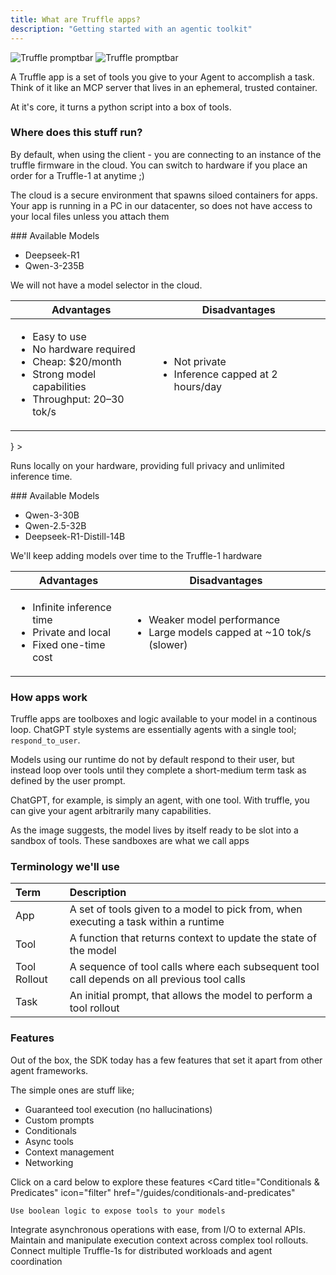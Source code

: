 ```yaml
---
title: What are Truffle apps?
description: "Getting started with an agentic toolkit"
---
```


<img
  className="block dark:hidden"
  src="/images/promptbar.png"
  alt="Truffle promptbar"
/>
<img
  className="hidden dark:block"
  src="/images/promptbar.png"
  alt="Truffle promptbar"
/>



A Truffle app is a set of tools you give to your Agent to accomplish a task. 
Think of it like an MCP server that lives in an ephemeral, trusted container.

At it's core, it turns a python script into a box of tools.

### Where does this stuff run?
By default, when using the client - you are connecting to an instance of the truffle firmware in the cloud. You can switch to hardware if you place an order for a Truffle-1 at anytime ;)
<Tabs>
  <Tab title="Cloud" icon="cloud">
    <p>The cloud is a secure environment that spawns siloed containers for apps. Your app is running in a PC in our datacenter, so does not have access to your local files unless you attach them</p>
    ### Available Models
    <ul>
      <li>Deepseek-R1</li>
      <li>Qwen-3-235B</li>
    </ul>
    <Warning>We will not have a model selector in the cloud.</Warning>
    <table>
      <thead>
        <tr>
          <th>Advantages</th>
          <th>Disadvantages</th>
        </tr>
      </thead>
      <tbody>
        <tr>
          <td>
            <ul>
              <li>Easy to use</li>
              <li>No hardware required</li>
              <li>Cheap: $20/month</li>
              <li>Strong model capabilities</li>
              <li>Throughput: 20–30 tok/s</li>
            </ul>
          </td>
          <td>
            <ul>
              <li>Not private</li>
              <li>Inference capped at 2 hours/day</li>
            </ul>
          </td>
        </tr>
      </tbody>
    </table>
    
  </Tab>
  <Tab
    title="Truffle-1"
    icon={<img src="/images/truffle.png" alt="Truffle icon" className="inline w-4 h-4" />}
  >
    <p>Runs locally on your hardware, providing full privacy and unlimited inference time.</p>
    ### Available Models
    <ul>
      <li>Qwen-3-30B</li>
      <li>Qwen-2.5-32B</li>
      <li>Deepseek-R1-Distill-14B</li>
    </ul>
    <Tip>We'll keep adding models over time to the Truffle-1 hardware</Tip>
    <table>
      <thead>
        <tr>
          <th>Advantages</th>
          <th>Disadvantages</th>
        </tr>
      </thead>
      <tbody>
        <tr>
          <td>
            <ul>
              <li>Infinite inference time</li>
              <li>Private and local</li>
              <li>Fixed one-time cost</li>
            </ul>
          </td>
          <td>
            <ul>
              <li>Weaker model performance</li>
              <li>Large models capped at ~10 tok/s (slower)</li>
            </ul>
          </td>
        </tr>
      </tbody>
    </table>
  </Tab>
</Tabs>

### How apps work
Truffle apps are toolboxes and logic available to your model in a continous loop. ChatGPT style systems are essentially agents with a single tool; `respond_to_user`.

Models using our runtime do not by default respond to their user, but instead loop over tools until they complete a short-medium term task as defined by the user prompt.

ChatGPT, for example, is simply an agent, with one tool. 
With truffle, you can give your agent arbitrarily many capabilities.

<Card title="App Selector" img="/images/appselector.png">
  As the image suggests, the model lives by itself ready to be slot into a sandbox of tools. 
  These sandboxes are what we call apps
</Card>

### Terminology we'll use

| Term           | Description                                                                 |
| :------------- | :-------------------------------------------------------------------------- |
| App            | A set of tools given to a model to pick from, when executing a task within a runtime |
| Tool           | A function that returns context to update the state of the model            |
| Tool Rollout   | A sequence of tool calls where each subsequent tool call depends on all previous tool calls |
| Task           | An initial prompt, that allows the model to perform a tool rollout          |


### Features
Out of the box, the SDK today has a few features that set it apart from other agent frameworks. 

The simple ones are stuff like;
- Guaranteed tool execution (no hallucinations)
- Custom prompts
- Conditionals
- Async tools
- Context management
- Networking

Click on a card below to explore these features 
<CardGroup cols={2}>
  <Card
    title="Conditionals & Predicates"
    icon="filter"
    href="/guides/conditionals-and-predicates"
  >
    Use boolean logic to expose tools to your models
  </Card>
  <Card
    title="Async Tools"
    icon="bolt"
    href="/guides/async-tools"
  >
    Integrate asynchronous operations with ease, from I/O to external APIs.
  </Card>
  <Card
    title="Context Usage & Management"
    icon="memory"
    href="/guides/managing-context"
  >
    Maintain and manipulate execution context across complex tool rollouts.
  </Card>
  <Card
    title="Networking with Truffle-1"
    icon="network-wired"
    href="/guides/networking"
  >
    Connect multiple Truffle-1s for distributed workloads and agent coordination
  </Card>
</CardGroup>
